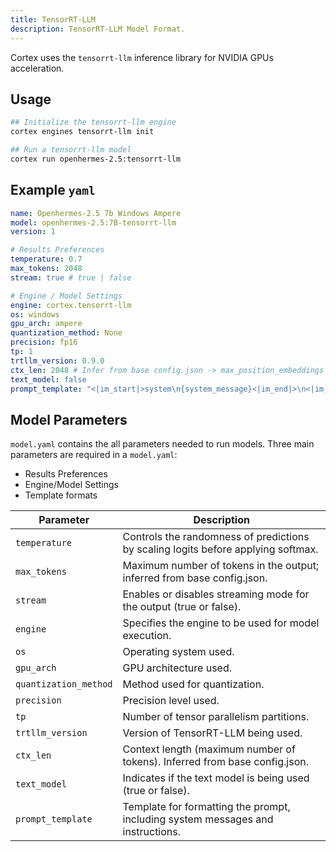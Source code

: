```yaml
---
title: TensorRT-LLM
description: TensorRT-LLM Model Format.
---
```

Cortex uses the `tensorrt-llm` inference library for NVIDIA GPUs acceleration.

## Usage
```bash
## Initialize the tensorrt-llm engine
cortex engines tensorrt-llm init

## Run a tensorrt-llm model
cortex run openhermes-2.5:tensorrt-llm
```
## Example `yaml`
```yaml
name: Openhermes-2.5 7b Windo‌ws Am‌‌pere
model: openhermes-2.5:7B-tensorrt-llm
version: 1

# Results Preferences
temperature: 0.7
max_tokens: 2048
stream: true # true | false

# Engine / Model Settings
engine: cortex.tensorrt-llm
os: windows
gpu_arch: ampere
quantization_method: None
precision: fp16
tp: 1
trtllm_version: 0.9.0
ctx_len: 2048 # Infer from base config.json -> max_position_embeddings
text_model: false
prompt_template: "<|im_start|>system\n{system_message}<|im_end|>\n<|im_start|>user\n{prompt}<|im_end|>\n<|im_start|>assistant\n"

```
## Model Parameters
`model.yaml` contains the all parameters needed to run models. Three main parameters are required in a `model.yaml`:
- Results Preferences
- Engine/Model Settings
- Template formats

| **Parameter**          | **Description**                                                                      |
|------------------------|--------------------------------------------------------------------------------------|
| `temperature`          | Controls the randomness of predictions by scaling logits before applying softmax.     |
| `max_tokens`           | Maximum number of tokens in the output; inferred from base config.json.               |
| `stream`               | Enables or disables streaming mode for the output (true or false).                    |
| `engine`               | Specifies the engine to be used for model execution.      |
| `os`                   | Operating system used.                                               |
| `gpu_arch`             | GPU architecture used.                                                   |
| `quantization_method`  | Method used for quantization.                                            |
| `precision`            | Precision level used.                                                   |
| `tp`                   | Number of tensor parallelism partitions.                                             |
| `trtllm_version`       | Version of TensorRT-LLM being used.                                                  |
| `ctx_len`              | Context length (maximum number of tokens). Inferred from base config.json.            |
| `text_model`           | Indicates if the text model is being used (true or false).                           |
| `prompt_template`      | Template for formatting the prompt, including system messages and instructions.      |
